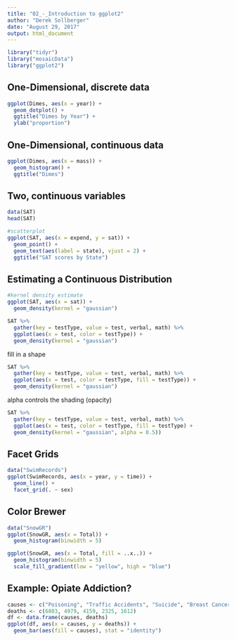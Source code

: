 ---
title: "02_-_Introduction to ggplot2"
author: "Derek Sollberger"
date: "August 29, 2017"
output: html_document
---

```{r}
library("tidyr")
library("mosaicData")
library("ggplot2")
```

## One-Dimensional, discrete data

```{r}
ggplot(Dimes, aes(x = year)) +
  geom_dotplot() +
  ggtitle("Dimes by Year") +
  ylab("proportion")
```

## One-Dimensional, continuous data

```{r}
ggplot(Dimes, aes(x = mass)) +
  geom_histogram() +
  ggtitle("Dimes")
```

## Two, continuous variables

```{r}
data(SAT)
head(SAT)

#scatterplot
ggplot(SAT, aes(x = expend, y = sat)) +
  geom_point() +
  geom_text(aes(label = state), vjust = 2) +
  ggtitle("SAT scores by State")
```

## Estimating a Continuous Distribution

```{r}
#kernel density estimate
ggplot(SAT, aes(x = sat)) +
  geom_density(kernel = "gaussian")
```

```{r}
SAT %>%
  gather(key = testType, value = test, verbal, math) %>%
  ggplot(aes(x = test, color = testType)) +
  geom_density(kernel = "gaussian")
```

fill in a shape

```{r}
SAT %>%
  gather(key = testType, value = test, verbal, math) %>%
  ggplot(aes(x = test, color = testType, fill = testType)) +
  geom_density(kernel = "gaussian")
```

alpha controls the shading (opacity)

```{r}
SAT %>%
  gather(key = testType, value = test, verbal, math) %>%
  ggplot(aes(x = test, color = testType, fill = testType) +
  geom_density(kernel = "gaussian", alpha = 0.5))
```

## Facet Grids

```{r}
data("SwimRecords")
ggplot(SwimRecords, aes(x = year, y = time)) +
  geom_line() +
  facet_grid(. ~ sex)
```

## Color Brewer

```{r}
data("SnowGR")
ggplot(SnowGR, aes(x = Total)) +
  geom_histogram(binwidth = 5)
```

```{r}
ggplot(SnowGR, aes(x = Total, fill = ..x..)) +
  geom_histogram(binwidth = 5)
  scale_fill_gradient(low = "yellow", high = "blue")
```

## Example:  Opiate Addiction?

```{r}
causes <- c("Poisoning", "Traffic Accidents", "Suicide", "Breast Cancer", "Heart Disease")
deaths <- c(6803, 4979, 4159, 2325, 1612)
df <- data.frame(causes, deaths)
ggplot(df, aes(x = causes, y = deaths)) +
  geom_bar(aes(fill = causes), stat = "identity")


```